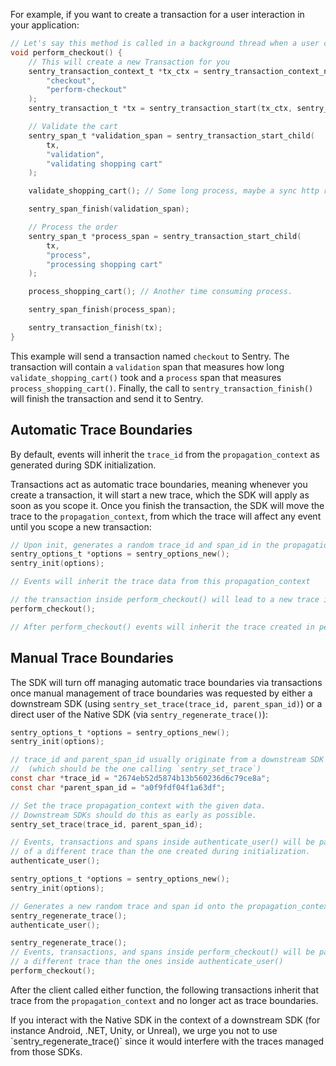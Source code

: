For example, if you want to create a transaction for a user interaction in your application:

```c
// Let's say this method is called in a background thread when a user clicks on the checkout button.
void perform_checkout() {
    // This will create a new Transaction for you
    sentry_transaction_context_t *tx_ctx = sentry_transaction_context_new(
        "checkout",
        "perform-checkout"
    );
    sentry_transaction_t *tx = sentry_transaction_start(tx_ctx, sentry_value_new_null());

    // Validate the cart
    sentry_span_t *validation_span = sentry_transaction_start_child(
        tx,
        "validation",
        "validating shopping cart"
    );

    validate_shopping_cart(); // Some long process, maybe a sync http request.

    sentry_span_finish(validation_span);

    // Process the order
    sentry_span_t *process_span = sentry_transaction_start_child(
        tx,
        "process",
        "processing shopping cart"
    );

    process_shopping_cart(); // Another time consuming process.

    sentry_span_finish(process_span);

    sentry_transaction_finish(tx);
}
```

This example will send a transaction named `checkout` to Sentry. The transaction will contain a `validation` span that measures how long `validate_shopping_cart()` took and a `process` span that measures `process_shopping_cart()`. Finally, the call to `sentry_transaction_finish()` will finish the transaction and send it to Sentry.

## Automatic Trace Boundaries

By default, events will inherit the `trace_id` from the `propagation_context` as generated during SDK initialization.

Transactions act as automatic trace boundaries, meaning whenever you create a transaction, it will start a new trace, which the SDK will apply as soon as you scope it. Once you finish the transaction, the SDK will move the trace to the `propagation_context`, from which the trace will affect any event until you scope a new transaction:

```C
// Upon init, generates a random trace_id and span_id in the propagation_context
sentry_options_t *options = sentry_options_new();
sentry_init(options);

// Events will inherit the trace data from this propagation_context

// the transaction inside perform_checkout() will lead to a new trace in the propgation_context
perform_checkout();

// After perform_checkout() events will inherit the trace created in perform_checkout() from the propagation_context
```

## Manual Trace Boundaries

The SDK will turn off managing automatic trace boundaries via transactions once manual management of trace boundaries
was requested by either a downstream SDK (using `sentry_set_trace(trace_id, parent_span_id)`) or a direct user of the
Native SDK (via `sentry_regenerate_trace()`):

```C
sentry_options_t *options = sentry_options_new();
sentry_init(options);

// trace_id and parent_span_id usually originate from a downstream SDK
//  (which should be the one calling `sentry_set_trace`)
const char *trace_id = "2674eb52d5874b13b560236d6c79ce8a";
const char *parent_span_id = "a0f9fdf04f1a63df";

// Set the trace propagation_context with the given data.
// Downstream SDKs should do this as early as possible.
sentry_set_trace(trace_id, parent_span_id);

// Events, transactions and spans inside authenticate_user() will be part
// of a different trace than the one created during initialization.
authenticate_user();
```

```C
sentry_options_t *options = sentry_options_new();
sentry_init(options);

// Generates a new random trace and span id onto the propagation_context
sentry_regenerate_trace();
authenticate_user();

sentry_regenerate_trace();
// Events, transactions, and spans inside perform_checkout() will be part of
// a different trace than the ones inside authenticate_user()
perform_checkout();
```

After the client called either function, the following transactions inherit that trace from the `propagation_context` and no longer act as trace boundaries.

<Alert type="warning" title="Downstream SDK usage">
  If you interact with the Native SDK in the context of a downstream SDK (for
  instance Android, .NET, Unity, or Unreal), we urge you not to use
  `sentry_regenerate_trace()` since it would interfere with the traces managed
  from those SDKs.
</Alert>
